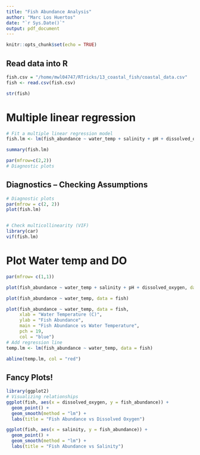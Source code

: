 ```yaml
---
title: "Fish Abundance Analysis"
author: "Marc Los Huertos"
date: "`r Sys.Date()`"
output: pdf_document
---
```


```r
knitr::opts_chunk$set(echo = TRUE)
```

## Read data into R

```r
fish.csv = "/home/mwl04747/RTricks/13_coastal_fish/coastal_data.csv"
fish <- read.csv(fish.csv)

str(fish)
```

# Multiple linear regression

```r
# Fit a multiple linear regression model
fish.lm <- lm(fish_abundance ~ water_temp + salinity + pH + dissolved_oxygen, data = fish)

summary(fish.lm)

par(mfrow=c(2,2))
# Diagnostic plots

```

## Diagnostics -- Checking Assumptions

```r
# Diagnostic plots
par(mfrow = c(2, 2))
plot(fish.lm)


# Check multicollinearity (VIF)
library(car)
vif(fish.lm)

```


#  Plot Water temp and DO

```r
par(mfrow= c(1,1))

plot(fish_abundance ~ water_temp + salinity + pH + dissolved_oxygen, data = fish)

plot(fish_abundance ~ water_temp, data = fish)

plot(fish_abundance ~ water_temp, data = fish,
     xlab = "Water Temperature (C)",
     ylab = "Fish Abundance",
     main = "Fish Abundance vs Water Temperature",
     pch = 19,
     col = "blue")
# Add regression line
temp.lm <- lm(fish_abundance ~ water_temp, data = fish)

abline(temp.lm, col = "red")


```

## Fancy Plots!

```r
library(ggplot2)
# Visualizing relationships
ggplot(fish, aes(x = dissolved_oxygen, y = fish_abundance)) +
  geom_point() +
  geom_smooth(method = "lm") +
  labs(title = "Fish Abundance vs Dissolved Oxygen")

ggplot(fish, aes(x = salinity, y = fish_abundance)) +
  geom_point() +
  geom_smooth(method = "lm") +
  labs(title = "Fish Abundance vs Salinity")

```

